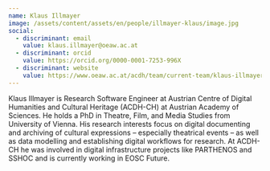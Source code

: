 ```yaml
---
name: Klaus Illmayer
image: /assets/content/assets/en/people/illmayer-klaus/image.jpg
social:
  - discriminant: email
    value: klaus.illmayer@oeaw.ac.at
  - discriminant: orcid
    value: https://orcid.org/0000-0001-7253-996X
  - discriminant: website
    value: https://www.oeaw.ac.at/acdh/team/current-team/klaus-illmayer
---
```

Klaus Illmayer is Research Software Engineer at Austrian Centre of Digital Humanities and Cultural Heritage (ACDH-CH) at Austrian Academy of Sciences. He holds a PhD in Theatre, Film, and Media Studies from University of Vienna. His research interests focus on digital documenting and archiving of cultural expressions – especially theatrical events – as well as data modelling and establishing digital workflows for research.
At ACDH-CH he was involved in digital infrastructure projects like PARTHENOS and SSHOC and is currently working in EOSC Future.